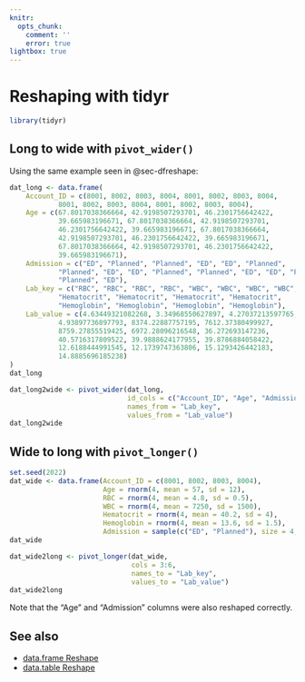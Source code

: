 ```yaml
---
knitr:
  opts_chunk: 
    comment: ''
    error: true
lightbox: true
---
```

# Reshaping with **tidyr** {#sec-tidyrreshape}

```r
library(tidyr)
```

## Long to wide with `pivot_wider()`

Using the same example seen in @sec-dfreshape:

```r
dat_long <- data.frame(
    Account_ID = c(8001, 8002, 8003, 8004, 8001, 8002, 8003, 8004, 
            8001, 8002, 8003, 8004, 8001, 8002, 8003, 8004), 
    Age = c(67.8017038366664, 42.9198507293701, 46.2301756642422, 
            39.665983196671, 67.8017038366664, 42.9198507293701, 
            46.2301756642422, 39.665983196671, 67.8017038366664, 
            42.9198507293701, 46.2301756642422, 39.665983196671, 
            67.8017038366664, 42.9198507293701, 46.2301756642422, 
            39.665983196671), 
    Admission = c("ED", "Planned", "Planned", "ED", "ED", "Planned", 
            "Planned", "ED", "ED", "Planned", "Planned", "ED", "ED", "Planned", 
            "Planned", "ED"), 
    Lab_key = c("RBC", "RBC", "RBC", "RBC", "WBC", "WBC", "WBC", "WBC", 
            "Hematocrit", "Hematocrit", "Hematocrit", "Hematocrit", 
            "Hemoglobin", "Hemoglobin", "Hemoglobin", "Hemoglobin"), 
    Lab_value = c(4.63449321082268, 3.34968550627897, 4.27037213597765, 
            4.93897736897793, 8374.22887757195, 7612.37380499927, 
            8759.27855519425, 6972.28096216548, 36.272693147236, 
            40.5716317809522, 39.9888624177955, 39.8786884058422, 
            12.6188444991545, 12.1739747363806, 15.1293426442183, 
            14.8885696185238)
)
dat_long
```

```r
dat_long2wide <- pivot_wider(dat_long,
                             id_cols = c("Account_ID", "Age", "Admission"),
                             names_from = "Lab_key",
                             values_from = "Lab_value")
dat_long2wide
```

## Wide to long with `pivot_longer()`

```r
set.seed(2022)
dat_wide <- data.frame(Account_ID = c(8001, 8002, 8003, 8004),
                       Age = rnorm(4, mean = 57, sd = 12),
                       RBC = rnorm(4, mean = 4.8, sd = 0.5),
                       WBC = rnorm(4, mean = 7250, sd = 1500),
                       Hematocrit = rnorm(4, mean = 40.2, sd = 4),
                       Hemoglobin = rnorm(4, mean = 13.6, sd = 1.5),
                       Admission = sample(c("ED", "Planned"), size = 4, replace = TRUE))
dat_wide
```

```r
dat_wide2long <- pivot_longer(dat_wide,
                              cols = 3:6,
                              names_to = "Lab_key",
                              values_to = "Lab_value")
dat_wide2long
```

Note that the "Age" and "Admission" columns were also reshaped correctly.

## See also

- [data.frame Reshape](#sec-dfreshape)
- [data.table Reshape](#sec-dtreshape)
